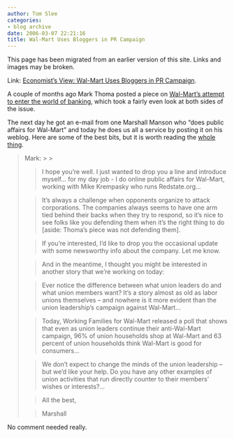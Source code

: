 ```yaml
---
author: Tom Slee
categories:
- blog archive
date: 2006-03-07 22:21:16
title: Wal-Mart Uses Bloggers in PR Campaign
---
```


::: {.callout-note}

This page has been migrated from an earlier version of this site. 
Links and images may be broken.

:::



				

Link: [Economist's View: Wal-Mart Uses Bloggers in PR Campaign](http://economistsview.typepad.com/economistsview/2006/03/walmart_uses_bl.html).




A couple of months ago Mark Thoma posted a piece on [Wal-Mart's attempt to enter the world of banking](http://economistsview.typepad.com/economistsview/2006/01/always_low_cred.html), which took a fairly even look at both sides of the issue.




The next day he got an e-mail from one Marshall Manson who "does public affairs for Wal-Mart" and today he does us all a service by posting it on his weblog. Here are some of the best bits, but it is worth reading the [whole thing](http://economistsview.typepad.com/economistsview/2006/03/walmart_uses_bl.html).

<blockquote>Mark: 
> 
> 

> 
> I hope you’re well. I just wanted to drop you a line and introduce myself... for my day job - I do online public
affairs for Wal-Mart, working with Mike Krempasky who runs Redstate.org...
> 
> 

> 
> It’s always a challenge when opponents organize to attack corporations. The
companies always seems to have one arm tied behind their backs when they try to
respond, so it’s nice to see folks like you defending them when it’s the right
thing to do [aside: Thoma's piece was not defending them]. 
> 
> 

> 
> If you're interested, I'd like to drop you the occasional update with some
newsworthy info about the company. Let me know.
> 
> 

> 
> And in the meantime, I thought you might be interested in another story that
we're working on today:
> 
> 

> 
> Ever notice the difference between what union leaders do and what union
members want? It's a story almost as old as labor unions themselves -- and
nowhere is it more evident than the union leadership’s campaign against
Wal-Mart...
> 
> 

> 
> Today, Working Families for Wal-Mart released a poll that shows that even as
union leaders continue their anti-Wal-Mart campaign, 96% of union households
shop at Wal-Mart and 63 percent of union households think Wal-Mart is good for
consumers...
> 
> 

> 
> We don't expect to change the minds of the union leadership -- but we'd like
your help. Do you have any other examples of union activities that run directly
counter to their members' wishes or interests?...
> 
> 

> 
> All the best,
> 
> 

> 
> Marshall
> 
> 

> 
> </blockquote>

No comment needed really.


		
